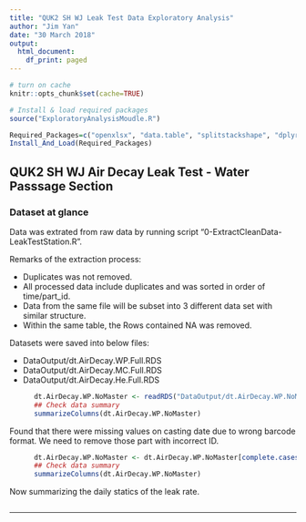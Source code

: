 ```yaml
---
title: "QUK2 SH WJ Leak Test Data Exploratory Analysis"
author: "Jim Yan"
date: "30 March 2018"
output:
  html_document:
    df_print: paged
---
```


```r
# turn on cache
knitr::opts_chunk$set(cache=TRUE)
```

```r
# Install & load required packages
source("ExploratoryAnalysisMoudle.R")

Required_Packages=c("openxlsx", "data.table", "splitstackshape", "dplyr","tidyr", "lubridate","ggplot2", "scales", "plotly", "mlr")
Install_And_Load(Required_Packages)
```

## QUK2 SH WJ Air Decay Leak Test - Water Passsage Section

### Dataset at glance

Data was extrated from raw data by running script "0-ExtractCleanData-LeakTestStation.R".

Remarks of the extraction process:

* Duplicates was not removed.
* All processed data include duplicates and was sorted in order of time/part_id. 
* Data from the same file will be subset into 3 different data set with similar structure.
* Within the same table, the Rows contained NA was removed.

Datasets were saved into below files:

* DataOutput/dt.AirDecay.WP.Full.RDS
* DataOutput/dt.AirDecay.MC.Full.RDS
* DataOutput/dt.AirDecay.He.Full.RDS

```r
      dt.AirDecay.WP.NoMaster <- readRDS("DataOutput/dt.AirDecay.WP.NoMaster.RDS")
      ## Check data summary
      summarizeColumns(dt.AirDecay.WP.NoMaster)
```

Found that there were missing values on casting date due to wrong barcode format. We need to remove those part with incorrect ID.

```r
      dt.AirDecay.WP.NoMaster <- dt.AirDecay.WP.NoMaster[complete.cases(dt.AirDecay.WP.NoMaster),]
      ## Check data summary
      summarizeColumns(dt.AirDecay.WP.NoMaster)
```

Now summarizing the daily statics of the leak rate.

```r
      
```

***

```r

```

